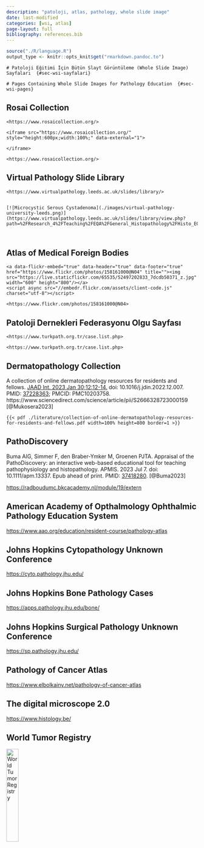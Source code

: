 ```yaml
---
description: "patoloji, atlas, pathology, whole slide image"
date: last-modified
categories: [wsi, atlas]
page-layout: full
bibliography: references.bib
---
```


```r

source("./R/language.R")
output_type <- knitr::opts_knit$get("rmarkdown.pandoc.to")

```



```asis

# Patoloji Eğitimi İçin Bütün Slayt Görüntüleme (Whole Slide Image) Sayfaları  {#sec-wsi-sayfalari} 

```

```asis

# Pages Containing Whole Slide Images for Pathology Education  {#sec-wsi-pages} 

```

## Rosai Collection {#sec-rosai-collection}

```asis

<https://www.rosaicollection.org/>

<iframe src="https://www.rosaicollection.org/" style="height:600px;width:100%;" data-external="1">

</iframe>
```

```asis

<https://www.rosaicollection.org/>

```


##  Virtual Pathology Slide Library 


```asis


<https://www.virtualpathology.leeds.ac.uk/slides/library/>


[![Microcystic Serous Cystadenoma](./images/virtual-pathology-university-leeds.png)](https://www.virtualpathology.leeds.ac.uk/slides/library/view.php?path=%2FResearch_4%2FTeaching%2FEQA%2FGeneral_Histopathology%2FHisto_EQA_CircT_Set6%2F106400.svs)



```



## Atlas of Medical Foreign Bodies {#sec-atlas-of-medical-foreign-bodies}

```asis
<a data-flickr-embed="true" data-header="true" data-footer="true" href="https://www.flickr.com/photos/158161000@N04" title=""><img src="https://live.staticflickr.com/65535/52497202833_7dcdb50371_z.jpg" width="600" height="800"/></a>
<script async src="//embedr.flickr.com/assets/client-code.js" charset="utf-8"></script>
```

```asis

<https://www.flickr.com/photos/158161000@N04>

```

## Patoloji Dernekleri Federasyonu Olgu Sayfası

```asis
<https://www.turkpath.org.tr/case.list.php>
```

```asis
<https://www.turkpath.org.tr/case.list.php>
```

## Dermatopathology Collection

A collection of online dermatopathology resources for residents and fellows.
[JAAD Int. 2023 Jan 30;12:12-14.](https://www.jaadinternational.org/article/S2666-3287(23)00015-9/fulltext)
doi: 10.1016/j.jdin.2022.12.007.
PMID: [37228363](https://pubmed.ncbi.nlm.nih.gov/37228363/); PMCID: PMC10203758.
https://www.sciencedirect.com/science/article/pii/S2666328723000159 [@Mukosera2023]

```asis

{{< pdf ./literature/collection-of-online-dermatopathology-resources-for-residents-and-fellows.pdf width=100% height=800 border=1 >}}

```

## PathoDiscovery

Buma AIG, Simmer F, den Braber-Ymker M, Groenen PJTA. Appraisal of the PathoDiscovery: an interactive web-based educational tool for teaching pathophysiology and histopathology.
APMIS.
2023 Jul 7.
doi: 10.1111/apm.13337.
Epub ahead of print.
PMID: [37418280](https://pubmed.ncbi.nlm.nih.gov/37418280/).
[@Buma2023]

<https://radboudumc.bkcacademy.nl/module/19/extern>


## American Academy of Opthalmology Ophthalmic Pathology Education System

<https://www.aao.org/education/resident-course/pathology-atlas>


## Johns Hopkins Cytopathology Unknown Conference

<https://cyto.pathology.jhu.edu/>


## Johns Hopkins Bone Pathology Cases

<https://apps.pathology.jhu.edu/bone/>


## Johns Hopkins Surgical Pathology Unknown Conference 

<https://sp.pathology.jhu.edu/>



## Pathology of Cancer Atlas

<https://www.elbolkainy.net/pathology-of-cancer-atlas>



## The digital microscope 2.0

<https://www.histology.be/>

## World Tumor Registry

[![World Tumor Registry](https://www.worldtumorregistry.org/img/WTR_logo.c95294d4.png){width="25%"}](https://www.worldtumorregistry.org/)

